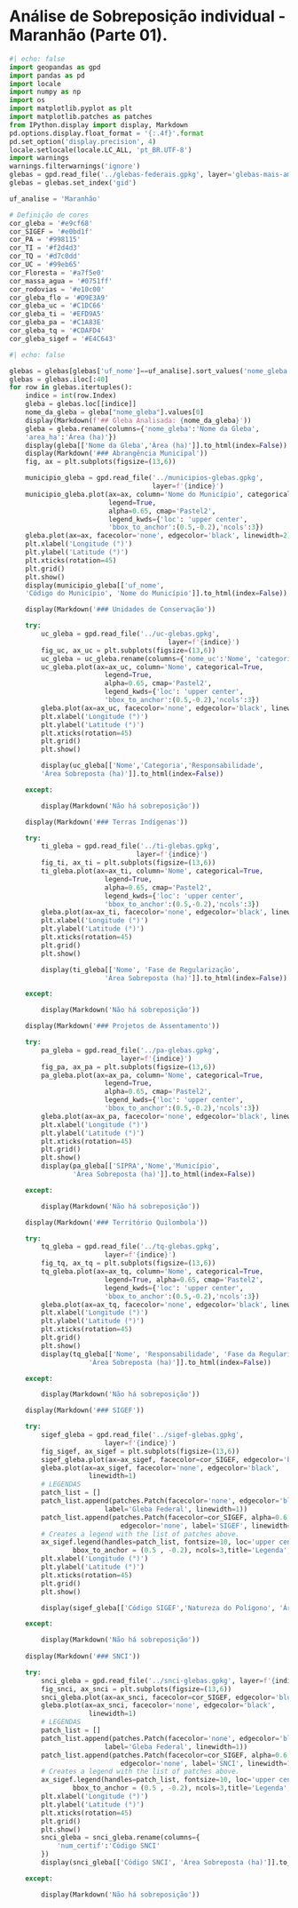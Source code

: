 # Análise de Sobreposição individual - Maranhão (Parte 01).

```{python}
#| echo: false
import geopandas as gpd
import pandas as pd
import locale
import numpy as np
import os
import matplotlib.pyplot as plt
import matplotlib.patches as patches
from IPython.display import display, Markdown
pd.options.display.float_format = '{:.4f}'.format
pd.set_option('display.precision', 4)
locale.setlocale(locale.LC_ALL, 'pt_BR.UTF-8')
import warnings
warnings.filterwarnings('ignore')
glebas = gpd.read_file('../glebas-federais.gpkg', layer='glebas-mais-amazonia')
glebas = glebas.set_index('gid')

uf_analise = 'Maranhão'

# Definição de cores
cor_gleba = '#e9cf68'
cor_SIGEF = '#e0bd1f'
cor_PA = '#998115'
cor_TI = '#f2d4d3'
cor_TQ = '#d7c0dd'
cor_UC = '#99eb65'
cor_Floresta = '#a7f5e0'
cor_massa_agua = '#0751ff'
cor_rodovias = '#e10c00'
cor_gleba_flo = '#D9E3A9'
cor_gleba_uc = '#C1DC66'
cor_gleba_ti = '#EFD9A5'
cor_gleba_pa = '#C1A83E'
cor_gleba_tq = '#CDAFD4'
cor_gleba_sigef = '#E4C643'
```
```{python}
#| echo: false

glebas = glebas[glebas['uf_nome']==uf_analise].sort_values('nome_gleba')
glebas = glebas.iloc[:40]
for row in glebas.itertuples():
    indice = int(row.Index)
    gleba = glebas.loc[[indice]]
    nome_da_gleba = gleba["nome_gleba"].values[0]
    display(Markdown(f'## Gleba Analisada: {nome_da_gleba}'))
    gleba = gleba.rename(columns={'nome_gleba':'Nome da Gleba',
    'area_ha':'Área (ha)'})
    display(gleba[['Nome da Gleba','Área (ha)']].to_html(index=False))
    display(Markdown('### Abrangência Municipal'))
    fig, ax = plt.subplots(figsize=(13,6))

    municipio_gleba = gpd.read_file('../municipios-glebas.gpkg', 
                                    layer=f'{indice}')
    municipio_gleba.plot(ax=ax, column='Nome do Município', categorical=True,
                         legend=True,
                         alpha=0.65, cmap='Pastel2',
                         legend_kwds={'loc': 'upper center',
                         'bbox_to_anchor':(0.5,-0.2),'ncols':3})
    gleba.plot(ax=ax, facecolor='none', edgecolor='black', linewidth=2)
    plt.xlabel('Longitude (°)')
    plt.ylabel('Latitude (°)')
    plt.xticks(rotation=45)
    plt.grid()
    plt.show()
    display(municipio_gleba[['uf_nome', 
    'Código do Município', 'Nome do Município']].to_html(index=False))

    display(Markdown('### Unidades de Conservação'))

    try:
        uc_gleba = gpd.read_file('../uc-glebas.gpkg', 
                                        layer=f'{indice}')
        fig_uc, ax_uc = plt.subplots(figsize=(13,6))
        uc_gleba = uc_gleba.rename(columns={'nome_uc':'Nome', 'categoria': 'Categoria', 'esfera':'Responsabilidade'})
        uc_gleba.plot(ax=ax_uc, column='Nome', categorical=True,
                        legend=True,
                        alpha=0.65, cmap='Pastel2',
                        legend_kwds={'loc': 'upper center',
                        'bbox_to_anchor':(0.5,-0.2),'ncols':3})
        gleba.plot(ax=ax_uc, facecolor='none', edgecolor='black', linewidth=2)
        plt.xlabel('Longitude (°)')
        plt.ylabel('Latitude (°)')
        plt.xticks(rotation=45)
        plt.grid()
        plt.show()

        display(uc_gleba[['Nome','Categoria','Responsabilidade',
        'Área Sobreposta (ha)']].to_html(index=False))

    except:

        display(Markdown('Não há sobreposição'))

    display(Markdown('### Terras Indígenas'))

    try:
        ti_gleba = gpd.read_file('../ti-glebas.gpkg', 
                                layer=f'{indice}')
        fig_ti, ax_ti = plt.subplots(figsize=(13,6))
        ti_gleba.plot(ax=ax_ti, column='Nome', categorical=True,
                        legend=True,
                        alpha=0.65, cmap='Pastel2',
                        legend_kwds={'loc': 'upper center',
                        'bbox_to_anchor':(0.5,-0.2),'ncols':3})
        gleba.plot(ax=ax_ti, facecolor='none', edgecolor='black', linewidth=2)
        plt.xlabel('Longitude (°)')
        plt.ylabel('Latitude (°)')
        plt.xticks(rotation=45)
        plt.grid()
        plt.show()

        display(ti_gleba[['Nome', 'Fase de Regularização',
                        'Área Sobreposta (ha)']].to_html(index=False))

    except:

        display(Markdown('Não há sobreposição'))

    display(Markdown('### Projetos de Assentamento'))

    try:
        pa_gleba = gpd.read_file('../pa-glebas.gpkg', 
                            layer=f'{indice}')
        fig_pa, ax_pa = plt.subplots(figsize=(13,6))
        pa_gleba.plot(ax=ax_pa, column='Nome', categorical=True,
                        legend=True,
                        alpha=0.65, cmap='Pastel2',
                        legend_kwds={'loc': 'upper center',
                        'bbox_to_anchor':(0.5,-0.2),'ncols':3})
        gleba.plot(ax=ax_pa, facecolor='none', edgecolor='black', linewidth=2)
        plt.xlabel('Longitude (°)')
        plt.ylabel('Latitude (°)')
        plt.xticks(rotation=45)
        plt.grid()
        plt.show()
        display(pa_gleba[['SIPRA','Nome','Município',
                'Área Sobreposta (ha)']].to_html(index=False))

    except:

        display(Markdown('Não há sobreposição'))

    display(Markdown('### Território Quilombola'))

    try:
        tq_gleba = gpd.read_file('../tq-glebas.gpkg', 
                        layer=f'{indice}')
        fig_tq, ax_tq = plt.subplots(figsize=(13,6))
        tq_gleba.plot(ax=ax_tq, column='Nome', categorical=True,
                        legend=True, alpha=0.65, cmap='Pastel2',
                        legend_kwds={'loc': 'upper center',
                        'bbox_to_anchor':(0.5,-0.2),'ncols':3})
        gleba.plot(ax=ax_tq, facecolor='none', edgecolor='black', linewidth=2)
        plt.xlabel('Longitude (°)')
        plt.ylabel('Latitude (°)')
        plt.xticks(rotation=45)
        plt.grid()
        plt.show()
        display(tq_gleba[['Nome', 'Responsabilidade', 'Fase da Regularização',
                    'Área Sobreposta (ha)']].to_html(index=False))

    except:

        display(Markdown('Não há sobreposição'))

    display(Markdown('### SIGEF'))

    try:
        sigef_gleba = gpd.read_file('../sigef-glebas.gpkg', 
                        layer=f'{indice}')
        fig_sigef, ax_sigef = plt.subplots(figsize=(13,6))
        sigef_gleba.plot(ax=ax_sigef, facecolor=cor_SIGEF, edgecolor='blue', linewidth=0.5)
        gleba.plot(ax=ax_sigef, facecolor='none', edgecolor='black',
                    linewidth=1)
        # LEGENDAS
        patch_list = []
        patch_list.append(patches.Patch(facecolor='none', edgecolor='black',
                        label='Gleba Federal', linewidth=1))
        patch_list.append(patches.Patch(facecolor=cor_SIGEF, alpha=0.6, 
                            edgecolor='none', label='SIGEF', linewidth=1))
        # Creates a legend with the list of patches above.
        ax_sigef.legend(handles=patch_list, fontsize=10, loc='upper center',
                bbox_to_anchor = (0.5 , -0.2), ncols=3,title='Legenda', title_fontsize=12)
        plt.xlabel('Longitude (°)')
        plt.ylabel('Latitude (°)')
        plt.xticks(rotation=45)
        plt.grid()
        plt.show()

        display(sigef_gleba[['Código SIGEF','Natureza do Polígono', 'Área Sobreposta (ha)']].sort_values('Natureza do Polígono').to_html(index=False))

    except:

        display(Markdown('Não há sobreposição'))
    
    display(Markdown('### SNCI'))

    try:
        snci_gleba = gpd.read_file('../snci-glebas.gpkg', layer=f'{indice}')
        fig_snci, ax_snci = plt.subplots(figsize=(13,6))
        snci_gleba.plot(ax=ax_snci, facecolor=cor_SIGEF, edgecolor='blue', linewidth=0.5)
        gleba.plot(ax=ax_snci, facecolor='none', edgecolor='black',
                    linewidth=1)
        # LEGENDAS
        patch_list = []
        patch_list.append(patches.Patch(facecolor='none', edgecolor='black',
                        label='Gleba Federal', linewidth=1))
        patch_list.append(patches.Patch(facecolor=cor_SIGEF, alpha=0.6, 
                            edgecolor='none', label='SNCI', linewidth=1))
        # Creates a legend with the list of patches above.
        ax_sigef.legend(handles=patch_list, fontsize=10, loc='upper center',
                bbox_to_anchor = (0.5 , -0.2), ncols=3,title='Legenda', title_fontsize=12)
        plt.xlabel('Longitude (°)')
        plt.ylabel('Latitude (°)')
        plt.xticks(rotation=45)
        plt.grid()
        plt.show()
        snci_gleba = snci_gleba.rename(columns={
            'num_certif':'Código SNCI'
        })
        display(snci_gleba[['Código SNCI', 'Área Sobreposta (ha)']].to_html(index=False))

    except:

        display(Markdown('Não há sobreposição'))

```
